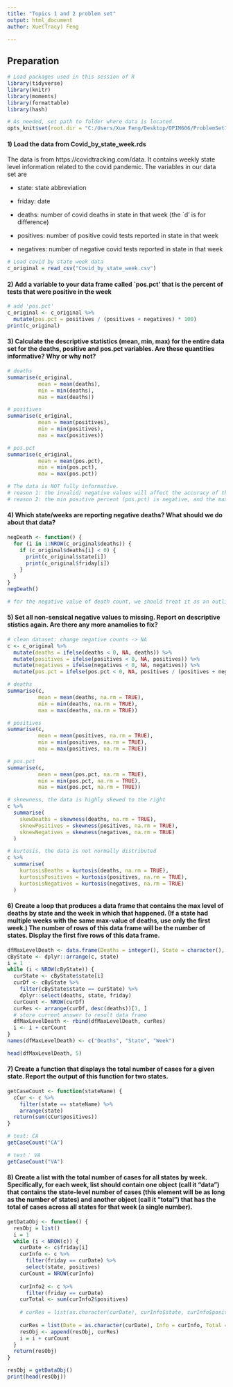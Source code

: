 ```yaml
---
title: "Topics 1 and 2 problem set"
output: html_document
author: Xue(Tracy) Feng

---
```


## Preparation

```r
# Load packages used in this session of R
library(tidyverse)
library(knitr)
library(moments)
library(formattable)
library(hash)

# As needed, set path to folder where data is located.
opts_knit$set(root.dir = "C:/Users/Xue Feng/Desktop/OPIM606/ProblemSet1")
```

#### 1) Load the data from Covid_by_state_week.rds
The data is from https://covidtracking.com/data.  It contains weekly state level information related to the covid pandemic.  The variables in our data set are

- state: state abbreviation

- friday: date

- deaths: number of covid deaths in state in that week (the `d' is for difference)

- positives: number of positive covid tests reported in state in that week

- negatives: number of negative covid tests reported in state in that week

```r
# Load covid by state week data
c_original = read_csv("Covid_by_state_week.csv")
```

#### 2)  Add a variable to your data frame called `pos.pct' that is the percent of tests that were positive in the week

```r

# add 'pos.pct'
c_original <- c_original %>%
  mutate(pos.pct = positives / (positives + negatives) * 100)
print(c_original)
```

#### 3)  Calculate the descriptive statistics (mean, min, max) for the entire data set for the deaths, positive and pos.pct variables.  Are these quantities informative? Why or why not?

```r

# deaths
summarise(c_original,
          mean = mean(deaths),
          min = min(deaths),
          max = max(deaths))

# positives
summarise(c_original,
          mean = mean(positives),
          min = min(positives),
          max = max(positives))

# pos.pct
summarise(c_original,
          mean = mean(pos.pct),
          min = min(pos.pct),
          max = max(pos.pct))

# The data is NOT fully informative.
# reason 1: the invalid/ negative values will affect the accuracy of the minimum, mean, quantiles, and pos.pct
# reason 2: the min positive percent (pos.pct) is negative, and the max is over 100, which do not make sense
```

#### 4)  Which state/weeks are reporting negative deaths?  What should we do about that data?
```r

negDeath <- function() {
  for (i in 1:NROW(c_original$deaths)) {
    if (c_original$deaths[i] < 0) {
      print(c_original$state[i])
      print(c_original$friday[i])
    }
  }
}
negDeath()

# for the negative value of death count, we should treat it as an outlier since the count of people cannot be a negative number. Therefore, I would set the outlier to NA.
```

#### 5)  Set all non-sensical negative values to missing.  Report on descriptive stistics again.  Are there any more anamolies to fix?
```r

# clean dataset: change negative counts -> NA
c <- c_original %>%
  mutate(deaths = ifelse(deaths < 0, NA, deaths)) %>%
  mutate(positives = ifelse(positives < 0, NA, positives)) %>%
  mutate(negatives = ifelse(negatives < 0, NA, negatives)) %>%
  mutate(pos.pct = ifelse(pos.pct < 0, NA, positives / (positives + negatives) * 100))

# deaths
summarise(c,
          mean = mean(deaths, na.rm = TRUE),
          min = min(deaths, na.rm = TRUE),
          max = max(deaths, na.rm = TRUE))

# positives
summarise(c,
          mean = mean(positives, na.rm = TRUE),
          min = min(positives, na.rm = TRUE),
          max = max(positives, na.rm = TRUE))

# pos.pct
summarise(c,
          mean = mean(pos.pct, na.rm = TRUE),
          min = min(pos.pct, na.rm = TRUE),
          max = max(pos.pct, na.rm = TRUE))

# sknewness, the data is highly skewed to the right
c %>%
  summarise(
    skewDeaths = skewness(deaths, na.rm = TRUE),
    sknewPositives = skewness(positives, na.rm = TRUE),
    sknewNegatives = skewness(negatives, na.rm = TRUE)
  )

# kurtosis, the data is not normally distributed
c %>%
  summarise(
    kurtosisDeaths = kurtosis(deaths, na.rm = TRUE),
    kurtosisPositives = kurtosis(positives, na.rm = TRUE),
    kurtosisNegatives = kurtosis(negatives, na.rm = TRUE)
  )
```

#### 6)  Create a loop that produces a data frame that contains the max level of deaths by state and the week in which that happened.  (If a state had multiple weeks with the same max-value of deaths, use only the first week.) The number of rows of this data frame will be the number of states. Display the first five rows of this data frame.

```r

dfMaxLevelDeath <- data.frame(Deaths = integer(), State = character(), Week = character())
cByState <- dplyr::arrange(c, state)
i = 1
while (i < NROW(cByState)) {
  curState <- cByState$state[i]
  curDf <- cByState %>%
    filter(cByState$state == curState) %>%
    dplyr::select(deaths, state, friday)
  curCount <- NROW(curDf)
  curRes <- arrange(curDf, desc(deaths))[1, ]
  # store current answer to result data frame
  dfMaxLevelDeath <- rbind(dfMaxLevelDeath, curRes)
  i <- i + curCount
}
names(dfMaxLevelDeath) <- c("Deaths", "State", "Week")

head(dfMaxLevelDeath, 5)

```

#### 7)  Create a function that displays the total number of cases for a given state. Report the output of this function for two states.
```r
  
getCaseCount <- function(stateName) {
  cCur <- c %>%
    filter(state == stateName) %>%
    arrange(state)
  return(sum(cCur$positives))
}

# test: CA
getCaseCount("CA")

# test： VA
getCaseCount("VA")

```

#### 8)  Create a list with the total number of cases for all states by week. Specifically, for each week, list should contain one object (call it "data") that contains the state-level number of cases (this element will be as long as the number of states) and another object (call it "total") that has the total of cases across all states for that week (a single number). 

```r

getDataObj <- function() {
  resObj = list()
  i = 1
  while (i < NROW(c)) {
    curDate <- c$friday[i]
    curInfo <- c %>%
      filter(friday == curDate) %>%
      select(state, positives)
    curCount = NROW(curInfo)
    
    curInfo2 <- c %>%
      filter(friday == curDate)
    curTotal <- sum(curInfo2$positives)
    
    # curRes = list(as.character(curDate), curInfo$state, curInfo$positives, as.integer(curTotal))
    
    curRes = list(Date = as.character(curDate), Info = curInfo, Total = as.integer(curTotal))
    resObj <- append(resObj, curRes)
    i = i + curCount
  }
  return(resObj)
}

resObj = getDataObj()
print(head(resObj))

```


